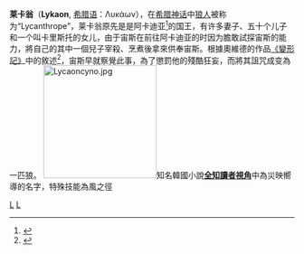 '''莱卡翁'''（'''Lykaon''', [[希腊语|希腊语]]：Λυκάων），在[[希腊神话|希腊神话]]中[[狼人|狼人]]被称为“Lycanthrope”，莱卡翁原先是是阿卡迪亚<ref>{{Cite web|url=http://www.theoi.com/Heros/Lykaon.html|title=LYCAON (Lykaon) - Arcadian King of Greek Mythology|accessdate=2017-08-16|work=www.theoi.com|language=en|archive-date=2021-05-07|archive-url=https://web.archive.org/web/20210507180658/https://www.theoi.com/Heros/Lykaon.html|dead-url=no}}</ref>的国王，有许多妻子、五十个儿子和一个叫卡里斯托的女儿，由于宙斯在前往阿卡迪亚的时因为膽敢試探宙斯的能力，將自己的其中一個兒子宰殺、烹煮後拿來供奉宙斯。根據奧維德的作品[[变形记_(奥维德)|《變形記》]]中的敘述<ref>{{Cite news|url=https://www.britannica.com/topic/Lycaon-Greek-mythology|title=Lycaon－Greek mythology|author=|date=|work=|newspaper=Encyclopedia Britannica|accessdate=2017-08-16|language=en|archive-date=2021-05-07|archive-url=https://web.archive.org/web/20210507144716/https://www.britannica.com/topic/Lycaon-Greek-mythology|dead-url=no}}</ref>，宙斯早就察覺此事，為了懲罰他的殘酷狂妄，而將其詛咒成变為一匹狼。
[[File:Lycaoncyno.jpg|200px]]知名韓國小說'''[[全知讀者視角|全知讀者視角]]'''中為災映嚮導的名字，特殊技能為風之徑{{Authority control}}
[[Category:希腊神话人物|L]]
[[Category:狼人|L]]